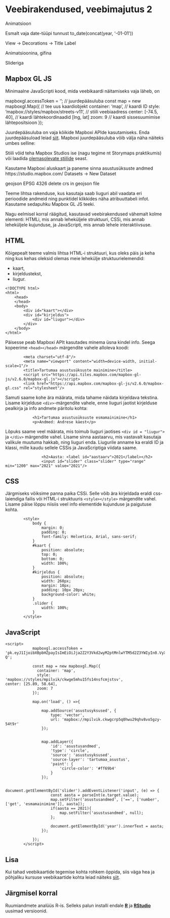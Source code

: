 # Veebirakendused, veebimajutus 2 {#veebirakendused2}

Animatsioon

Esmalt vaja date-tüüpi tunnust
to_date(concat(year, '-01-01'))

View -> Decorations -> Title Label

Animatsioonina, gifina

Slideriga



## Mapbox GL JS

Minimaalne JavaScripti kood, mida veebikaardi näitamiseks vaja läheb, on

mapboxgl.accessToken = '<your access token here>'; // juurdepääsuluba
const map = new mapboxgl.Map({ // tee uus kaardiobjekt
    container: 'map', // kaardi ID
    style: 'mapbox://styles/mapbox/streets-v11', // stiili veebiaadress
    center: [-74.5, 40], // kaardi lähtekoordinaadid [lng, lat]
    zoom: 9 // kaardi sissesuumimise lähtepositsioon
});


Juurdepääsuluba on vaja kõikide Mapboxi APIde kasutamiseks. Enda juurdepääsuload leiad [siit](https://account.mapbox.com/access-tokens/).
Mapboxi juurdepääsuluba võib välja näha näiteks umbes selline: 

Stiili võid teha Mapbox Studios ise (nagu tegime nt Storymaps praktikumis) või laadida [olemasolevate stiilide](https://docs.mapbox.com/api/maps/styles/) seast. 

Kasutame Mapboxi aluskaart ja paneme sinna asustusüksuste andmed
https://studio.mapbox.com/
Datasets -> New Dataset

geojson EPSG 4326
delete crs in geojson file

Teeme lihtsa rakenduse, kus kasutaja saab liuguri abil vaadata eri perioodide andmeid ning punktidel klikkides näha atribuuttabeli infot. Kasutame sedapuhku Mapbox GL JS teeki.

Nagu eelmisel korral räägitud, kasutavad veebirakendused vähemalt kolme elementi: HTMLi, mis annab leheküljele struktuuri, CSSi, mis annab leheküljele kujunduse, ja JavaScripti, mis annab lehele interaktiivsuse.

## HTML

Kõigepealt teeme valmis lihtsa HTML-i struktuuri, kus oleks päis ja keha ning kus kehas oleksid olemas meie lehekülje struktuurielemendid:  

- kaart,  
- kirjeldustekst,  
- liugur.  

```
<!DOCTYPE html>
<html>
    <head>
    </head>
    <body>
        <div id="kaart"></div>
        <div id="kirjeldus">
            <div id="liugur"></div>
        </div>
    </body>
</html>
```


Päisesse peab Mapboxi APIt kasutades minema üsna kindel info. Seega kopeerime `<head></head>` märgendite vahele alloleva koodi:

```
        <meta charset="utf-8"/>
		<meta name="viewport" content="width=device-width, initial-scale=1"/>
		<title>Tartumaa asustusüksuste mainimine</title>
		<script src="https://api.tiles.mapbox.com/mapbox-gl-js/v2.6.0/mapbox-gl.js"></script>
		<link href="https://api.mapbox.com/mapbox-gl-js/v2.6.0/mapbox-gl.css" rel="stylesheet"/>
```

Samuti saame kohe ära määrata, mida tahame näidata kirjeldava tekstina. Lisame kirjelduse `<div>`-märgendite vahele, enne liuguri jaotist kirjelduse pealkirja ja info andmete päritolu kohta:

```
            <h1>Tartumaa asustusüksuste esmamainimine</h1>
            <p>Andmed: Andrese käest</p>
```

Lõpuks saame veel määrata, mis toimub liuguri jaotises `<div id = "liugur">` ja `</div>` märgendite vahel. Lisame sinna aastaarvu, mis vastavalt kasutaja valikule muutuma hakkab, ning liuguri enda. Liugurile anname ka eraldi ID ja klassi, mille kaudu sellele CSSis ja JavaScriptiga viidata saame.

```
                <h2>Aasta: <label id="aastaarv">2021</label></h2>
				<input id="slider" class="slider" type="range" min="1200" max="2021" value="2021"/>
```

## CSS

Järgmiseks võiksime panna paika CSSi. Selle võib ära kirjeldada eraldi css-laiendiga failis või HTML-i struktuuris `<style></style>` märgendite vahel. Lisame päise lõppu niisiis veel info elementide kujunduse ja paigutuse kohta.

```
        <style>
			body { 
				margin: 0; 
				padding: 0; 
				font-family: Helvetica, Arial, sans-serif;
			}
			#kaart { 
				position: absolute; 
				top: 0; 
				bottom: 0; 
				width: 100%; 
			}
			#kirjeldus {
				position: absolute;
				width: 260px;
				margin: 10px;
				padding: 10px 20px;
				background-color: white;
			}
			.slider {
				width: 100%;
			}
		</style>
```

## JavaScript

```
<script>
			mapboxgl.accessToken = 'pk.eyJ1IjoibXBpbHZpayIsImEiOiJja2Z2Y3Vkd2wyM2ptMnlwYTM5d2Z3YWIyIn0.VyX0FTIDrsLZwotmaYmX-Q';

			const map = new mapboxgl.Map({
			  container: 'map', 
			  style: 'mapbox://styles/mpilvik/ckwge5mhu15fs14nsfcmjstsv',				  center: [25.89, 58.64],
			  zoom: 7
			});
				
			map.on('load', () =>{
			
				map.addSource('asustusyksused', {
					type: 'vector',
					url: 'mapbox://mpilvik.ckwgcrp5q0hwu29qhv8vo5gzy-54t9r'
				});
				
				
				map.addLayer({
					'id': 'asustusandmed',
					'type': 'circle',
					'source': 'asustusyksused',
					'source-layer': 'tartumaa_asustus',
					'paint': {
						'circle-color': '#ff69b4'
					}
				});
				
				document.getElementById('slider').addEventListener('input', (e) => {
					const aasta = parseInt(e.target.value);
					map.setFilter('asustusandmed', ['==', ['number', ['get', 'esmamainimine']], aasta]);
					if(aasta == 2021){ 
						map.setFilter('asustusandmed', null);
					};
					
					document.getElementById('year').innerText = aasta;
				});
			
			});
		</script>
```

## Lisa

Kui tahad veebikaartide tegemise kohta rohkem õppida, siis väga hea ja põhjaliku kursuse veebikaartide kohta leiad näiteks [siit](https://github.com/jakobzhao/geog371). 

## Järgmisel korral

Ruumiandmete analüüs R-is. Selleks palun installi endale [**R**](https://www.r-project.org/) ja [**RStudio**](https://rstudio.com/products/rstudio/download/) uusimad versioonid.